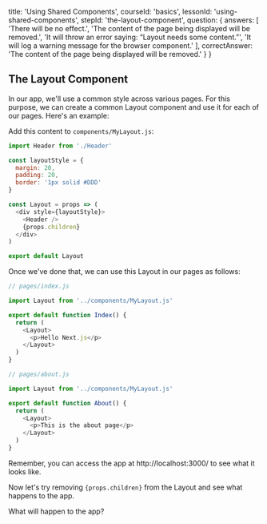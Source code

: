 
  title: 'Using Shared Components',
  courseId: 'basics',
  lessonId: 'using-shared-components',
  stepId: 'the-layout-component',
  question: {
    answers: [
      'There will be no effect.',
      'The content of the page being displayed will be removed.',
      'It will throw an error saying: “Layout needs some content.”',
      'It will log a warning message for the browser component.'
    ],
    correctAnswer: 'The content of the page being displayed will be removed.'
  }
}

## The Layout Component

In our app, we'll use a common style across various pages. For this purpose, we can create a common Layout component and use it for each of our pages. Here's an example:

Add this content to `components/MyLayout.js`:

```js
import Header from './Header'

const layoutStyle = {
  margin: 20,
  padding: 20,
  border: '1px solid #DDD'
}

const Layout = props => (
  <div style={layoutStyle}>
    <Header />
    {props.children}
  </div>
)

export default Layout
```

Once we've done that, we can use this Layout in our pages as follows:

```js
// pages/index.js

import Layout from '../components/MyLayout.js'

export default function Index() {
  return (
    <Layout>
      <p>Hello Next.js</p>
    </Layout>
  )
}
```

```js
// pages/about.js

import Layout from '../components/MyLayout.js'

export default function About() {
  return (
    <Layout>
      <p>This is the about page</p>
    </Layout>
  )
}
```

Remember, you can access the app at http://localhost:3000/ to see what it looks like.

Now let's try removing `{props.children}` from the Layout and see what happens to the app.

What will happen to the app?

